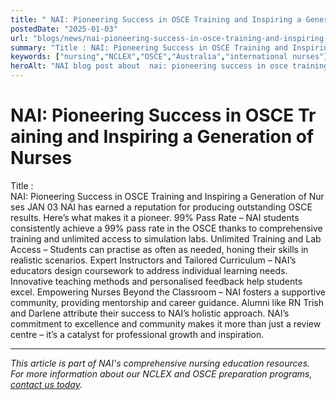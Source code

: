 ```yaml
---
title: " NAI: Pioneering Success in OSCE Training and Inspiring a Generation of Nurses"
postedDate: "2025-01-03"
url: "blogs/news/nai-pioneering-success-in-osce-training-and-inspiring-a-generation-of-nurses"
summary: "Title : NAI: Pioneering Success in OSCE Training and Inspiring a Generation of Nurses JAN 03 NAI has earned a reputation for producing outstanding OSCE results. Here’s what makes it a pioneer. 99% Pas..."
keywords: ["nursing","NCLEX","OSCE","Australia","international nurses"]
heroAlt: "NAI blog post about  nai: pioneering success in osce training and inspiring a generation of nurses"
---
```


#  NAI: Pioneering Success in OSCE Training and Inspiring a Generation of Nurses

Title :
NAI: Pioneering Success in OSCE Training and Inspiring a Generation of Nurses
JAN 03
NAI has earned a reputation for producing outstanding OSCE results.
Here’s what makes it a pioneer.
99% Pass Rate – NAI students consistently achieve a 99% pass rate in the
OSCE thanks to comprehensive training and unlimited access to simulation
labs.
Unlimited Training and Lab Access – Students can practise as often as
needed, honing their skills in realistic scenarios.
Expert Instructors and Tailored Curriculum – NAI’s educators design
coursework to address individual learning needs. Innovative teaching
methods and personalised feedback help students excel.
Empowering Nurses Beyond the Classroom – NAI fosters a supportive
community, providing mentorship and career guidance. Alumni like
RN Trish and Darlene attribute their success to NAI’s holistic approach.
NAI’s commitment to excellence and community makes it more than just a
review centre – it’s a catalyst for professional growth and inspiration.

---

*This article is part of NAI's comprehensive nursing education resources. For more information about our NCLEX and OSCE preparation programs, [contact us today](https://wa.me/61478320397).*
